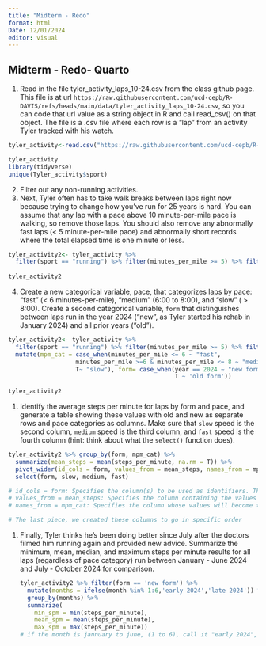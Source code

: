 ```yaml
---
title: "Midterm - Redo"
format: html
Date: 12/01/2024
editor: visual
---
```


## Midterm - Redo- Quarto

1.  Read in the file tyler_activity_laps_10-24.csv from the class github page. This file is at url `https://raw.githubusercontent.com/ucd-cepb/R-DAVIS/refs/heads/main/data/tyler_activity_laps_10-24.csv`, so you can code that url value as a string object in R and call read_csv() on that object. The file is a .csv file where each row is a “lap” from an activity Tyler tracked with his watch.

```r
tyler_activity<-read.csv("https://raw.githubusercontent.com/ucd-cepb/R-DAVIS/refs/heads/main/data/tyler_activity_laps_10-24.csv")

tyler_activity
library(tidyverse)
unique(Tyler_activity$sport)
```

2.  Filter out any non-running activities.
3.  Next, Tyler often has to take walk breaks between laps right now because trying to change how you’ve run for 25 years is hard. You can assume that any lap with a pace above 10 minute-per-mile pace is walking, so remove those laps. You should also remove any abnormally fast laps (\< 5 minute-per-mile pace) and abnormally short records where the total elapsed time is one minute or less.

```r
tyler_activity2<- tyler_activity %>%
  filter(sport == "running") %>% filter(minutes_per_mile >= 5) %>% filter(minutes_per_mile <=10)
  
tyler_activity2
```

4.  Create a new categorical variable, pace, that categorizes laps by pace: “fast” (\< 6 minutes-per-mile), “medium” (6:00 to 8:00), and “slow” ( \> 8:00). Create a second categorical variable, `form` that distinguishes between laps run in the year 2024 (“new”, as Tyler started his rehab in January 2024) and all prior years (“old”).

```r
tyler_activity2<- tyler_activity %>%
  filter(sport == "running") %>% filter(minutes_per_mile >= 5) %>% filter(minutes_per_mile <=10) %>% 
  mutate(mpm_cat = case_when(minutes_per_mile <= 6 ~ "fast",
                   minutes_per_mile >=6 & minutes_per_mile <= 8 ~ "medium",
                   T~ "slow"), form= case_when(year == 2024 ~ "new form",
                                               T ~ 'old form'))
  
tyler_activity2
```

1.  Identify the average steps per minute for laps by form and pace, and generate a table showing these values with old and new as separate rows and pace categories as columns. Make sure that `slow` speed is the second column, `medium` speed is the third column, and `fast` speed is the fourth column (hint: think about what the `select()` function does).

```r
tyler_activity2 %>% group_by(form, mpm_cat) %>% 
  summarize(mean_steps = mean(steps_per_minute, na.rm = T)) %>% 
  pivot_wider(id_cols = form, values_from = mean_steps, names_from = mpm_cat) %>% 
  select(form, slow, medium, fast)

# id_cols = form: Specifies the column(s) to be used as identifiers. These columns remain the same across the new wide format.
# values_from = mean_steps: Specifies the column containing the values that will fill the new wide-format columns.
# names_from = mpm_cat: Specifies the column whose values will become the new column names in the wide format.

# The last piece, we created these columns to go in specific order
```

1.  Finally, Tyler thinks he’s been doing better since July after the doctors filmed him running again and provided new advice. Summarize the minimum, mean, median, and maximum steps per minute results for all laps (regardless of pace category) run between January - June 2024 and July - October 2024 for comparison.

    ```r
    tyler_activity2 %>% filter(form == 'new form') %>%
      mutate(months = ifelse(month %in% 1:6,'early 2024','late 2024')) %>%
      group_by(months) %>% 
      summarize(
        min_spm = min(steps_per_minute),
        mean_spm = mean(steps_per_minute),
        max_spm = max(steps_per_minute))
    # if the month is jannuary to june, (1 to 6), call it "early 2024", if not call it "late 2024". Creating a column called months 
    ```
